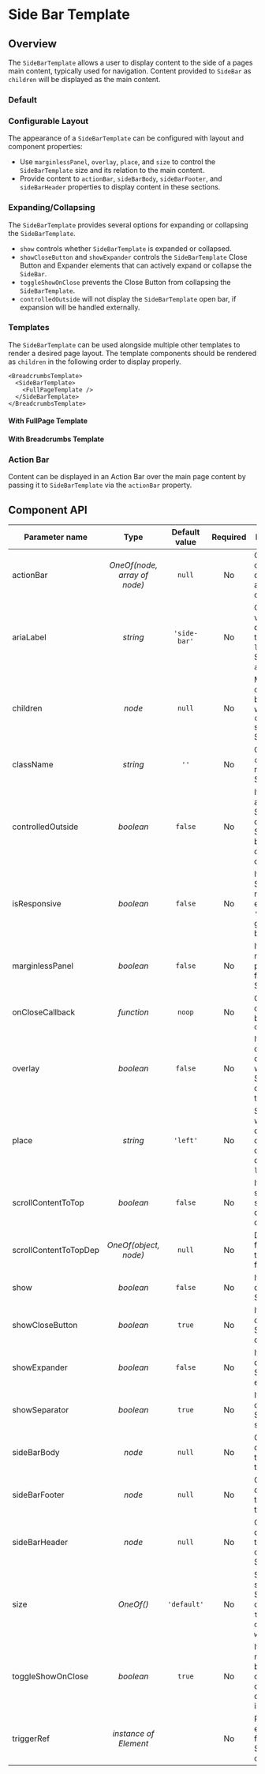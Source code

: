 
# Side Bar Template

## Overview

The `SideBarTemplate` allows a user to display content to the side of a pages main content, typically used for navigation.  Content provided to `SideBar` as `children` will be displayed as the main content.

### Default
<Canvas>
  <Story id='templates-side-bar-template--default' />
</Canvas>

### Configurable Layout

The appearance of a `SideBarTemplate` can be configured with layout and component properties:
- Use `marginlessPanel`, `overlay`, `place`, and `size` to control the `SideBarTemplate` size and its relation to the main content.
- Provide content to `actionBar`, `sideBarBody`, `sideBarFooter`, and `sideBarHeader` properties to display content in these sections.

### Expanding/Collapsing

The `SideBarTemplate` provides several options for expanding or collapsing the `SideBarTemplate`.
- `show` controls whether `SideBarTemplate` is expanded or collapsed.
- `showCloseButton` and `showExpander` controls the `SideBarTemplate` Close Button and Expander elements that can actively expand or collapse the `SideBar`.
- `toggleShowOnClose` prevents the Close Button from collapsing the `SideBarTemplate`.
- `controlledOutside` will not display the `SideBarTemplate` open bar, if expansion will be handled externally.

### Templates

The `SideBarTemplate` can be used alongside multiple other templates to render a desired page layout.  The template components should be rendered as `children` in the following order to display properly.
```
<BreadcrumbsTemplate>
  <SideBarTemplate>
    <FullPageTemplate />
  </SideBarTemplate>
</BreadcrumbsTemplate>
```

#### With FullPage Template
<Canvas>
  <Story id='templates-side-bar-template--with-full-page-template' />
</Canvas>

#### With Breadcrumbs Template
<Canvas>
  <Story id='templates-side-bar-template--with-breadcrumbs-template' />
</Canvas>

### Action Bar
Content can be displayed in an Action Bar over the main page content by passing it to `SideBarTemplate` via the `actionBar` property.

<Canvas>
  <Story id='templates-side-bar-template--with-action-bar' />
</Canvas>

## Component API

| Parameter name        |             Type             |  Default value  | Required  |                                  Description                                      |
| --------------------- | :--------------------------: | :-------------: | :-------: | --------------------------------------------------------------------------------- |
| actionBar             | *OneOf(node, array of node)* | `null`          | No        | Optional content to display above main content                                    |
| ariaLabel             | *string*                     | `'side-bar'`    | No        | Custom value to display as the `aria-label` for SideBar `aside` node              |
| children              | *node*                       | `null`          | No        | Main content to be displayed within `content` section of SideBar                  |
| className             | *string*                     | `''`            | No        | Custom `class` for main SideBar `div`                                             |
| controlledOutside     | *boolean*                    | `false`         | No        | If true, hide a closed SideBar's open bar if SideBar will be controlled outside   |
| isResponsive          | *boolean*                    | `false`         | No        | If true, SideBar will not display expander on `'lg'` or greater breakpoints       |
| marginlessPanel       | *boolean*                    | `false`         | No        | If true, remove padding from SideBar                                              |
| onCloseCallback       | *function*                   | `noop`          | No        | Optional callback to be called `onClose`                                          |
| overlay               | *boolean*                    | `false`         | No        | If true, main content will occupy full width and SideBar will overlay on top      |
| place                 | *string*                     | `'left'`        | No        | Select the which side of main content to display on, options `left`, `right`      |
| scrollContentToTop    | *boolean*                    | `false`         | No        | If true, main section will scroll to top on content change                        |
| scrollContentToTopDep | *OneOf(object, node)*        | `null`          | No        | Dependency for scroll to top functionality                                        |
| show                  | *boolean*                    | `false`         | No        | If true, display the SideBar                                                      |
| showCloseButton       | *boolean*                    | `true`          | No        | If true, display the SideBar close button                                         |
| showExpander          | *boolean*                    | `false`         | No        | If true, display the SideBar expander                                             |
| showSeparator         | *boolean*                    | `true`          | No        | If true, display the SideBar separator                                            |
| sideBarBody           | *node*                       | `null`          | No        | Content to display in the body of the SideBar                                     |
| sideBarFooter         | *node*                       | `null`          | No        | Content to display in the footer of the SideBar                                   |
| sideBarHeader         | *node*                       | `null`          | No        | Content to display in the header of the SideBar                                   |
| size                  | *OneOf()*                    | `'default'`     | No        | Select the size of the SideBar, options: `treeNav`, `default`, `wide`, `half`     |
| toggleShowOnClose     | *boolean*                    | `true`          | No        | If false, will not toggle between opened and closed when close button is clicked  |
| triggerRef            | *instance of Element*        |                 | No        | Provide element to focus when SideBar is closed                                   |
